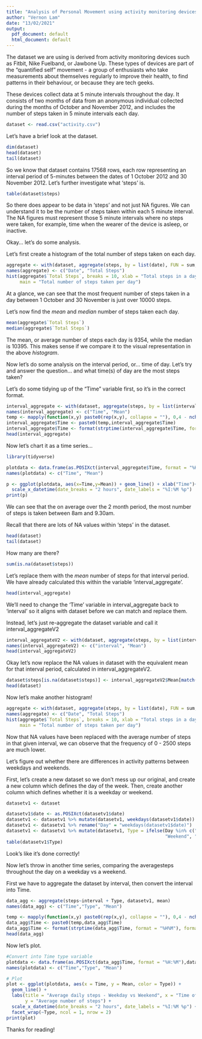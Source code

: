 ```yaml
---
title: "Analysis of Personal Movement using activity monitoring devices"
author: "Vernon Lam"
date: "13/02/2021"
output:
  pdf_document: default
  html_document: default
---
```


The dataset we are using is derived from activity monitoring devices such as Fitbit,
Nike Fuelband, or Jawbone Up. These types of devices are part of the "quantified self"
movement - a group of enthusiasts who take measurements about themselves regularly to
improve their health, to find patterns in their behaviour, or because they are tech geeks.

These devices collect data at 5 minute intervals throughout the day. It consists of two months
of data from an anonymous individual collected during the months of October and November 2012,
and includes the number of steps taken in 5 minute intervals each day.

```r
dataset <- read.csv("activity.csv")
```

Let's have a brief look at the dataset.

```r
dim(dataset)
head(dataset)
tail(dataset)
```

So we know that dataset contains 17568 rows, each row representing an interval period of 5-minutes between the dates of 1 October 2012 and 30 November 2012. Let's further investigate
what 'steps' is.

```r
table(dataset$steps)
```

So there does appear to be data in 'steps' and not just NA figures. We can understand it to be
the number of steps taken within each 5 minute interval. The NA figures must represent those 5 minute intervals where no steps were taken, for example, time when the wearer of the device is asleep, or inactive.  

Okay... let's do some analysis.

Let's first create a histogram of the total number of steps taken on each day.

```r
aggregate <- with(dataset, aggregate(steps, by = list(date), FUN = sum, na.rm = T))
names(aggregate) <- c("Date", "Total Steps")
hist(aggregate$`Total Steps`, breaks = 10, xlab = "Total steps in a day", ylab = "Frequency",
     main = "Total number of steps taken per day")
```

At a glance, we can see that the most frequent number of steps taken in a day between 1 October and 30 November is just over 10000 steps.

Let's now find the *mean* and *median* number of steps taken each day.

```r
mean(aggregate$`Total Steps`)
median(aggregate$`Total Steps`)
```

The mean, or average number of steps each day is 9354, while the median is 10395. This makes sense if we compare it to the visual representation in the above *histogram*.

Now let's do some analysis on the interval period, or... time of day. Let's try and answer the question... and what time(s) of day are the most steps taken?

Let's do some tidying up of the "Time" variable first, so it's in the correct format.
```r
interval_aggregate <- with(dataset, aggregate(steps, by = list(interval), FUN = mean, na.rm = T))
names(interval_aggregate) <- c("Time", "Mean")
temp <- mapply(function(x,y) paste0(rep(x,y), collapse = ""), 0,4 - nchar(interval_aggregate$Time))
interval_aggregate$Time <- paste0(temp,interval_aggregate$Time)
interval_aggregate$Time <- format(strptime(interval_aggregate$Time, format = "%H%M"), format = "%H:%M")
head(interval_aggregate)
```

Now let's chart it as a time series...

```r
library(tidyverse)

plotdata <- data.frame(as.POSIXct(interval_aggregate$Time, format = "%H:%M"),interval_aggregate$Mean)
names(plotdata) <- c("Time", "Mean")

p <- ggplot(plotdata, aes(x=Time,y=Mean)) + geom_line() + xlab("Time")+
  scale_x_datetime(date_breaks = "2 hours", date_labels = "%I:%M %p")
print(p)
```

We can see that the on average over the 2 month period, the most number of steps is taken between 8am and 9.30am.



Recall that there are lots of NA values within 'steps' in the dataset.
```r
head(dataset)
tail(dataset)
```
How many are there?
```r
sum(is.na(dataset$steps))
```

Let's replace them with the *mean* number of steps for that interval period. We have already calculated this within the variable 'interval_aggregate'.
```r
head(interval_aggregate)
```

We'll need to change the 'Time' variable in interval_aggregate back to 'interval' so it aligns with dataset before we can match and replace them.

Instead, let's just re-aggregate the dataset variable and call it interval_aggregateV2

```r

interval_aggregateV2 <- with(dataset, aggregate(steps, by = list(interval), FUN = mean, na.rm = T))
names(interval_aggregateV2) <- c("interval", "Mean")
head(interval_aggregateV2)
```

Okay let's now replace the NA values in dataset with the equivalent mean for that interval period, calculated in interval_aggregateV2.

```r
dataset$steps[is.na(dataset$steps)] <- interval_aggregateV2$Mean[match(dataset$interval, interval_aggregateV2$interval)]
head(dataset)
```

Now let's make another histogram!

```r
aggregate <- with(dataset, aggregate(steps, by = list(date), FUN = sum, na.rm = T))
names(aggregate) <- c("Date", "Total Steps")
hist(aggregate$`Total Steps`, breaks = 10, xlab = "Total steps in a day", ylab = "Frequency",
     main = "Total number of steps taken per day")
```

Now that NA values have been replaced with the average number of steps in that given interval, we can observe that the frequency of 0 - 2500 steps are much lower.



Let's figure out whether there are differences in activity patterns between weekdays and weekends.

First, let's create a new dataset so we don't mess up our original, and create a new column which defines the day of the week. Then, create another column which defines whether it is a weekday or weekend.

```r
datasetv1 <- dataset

datasetv1$date <- as.POSIXct(datasetv1$date)
datasetv1 <- datasetv1 %>% mutate(datasetv1, weekdays(datasetv1$date))
datasetv1 <- datasetv1 %>% rename("Day" = "weekdays(datasetv1$date)")
datasetv1 <- datasetv1 %>% mutate(datasetv1, Type = ifelse(Day %in% c("Saturday", "Sunday"),
                                                           "Weekend", "Weekday"))
table(datasetv1$Type)
```

Look's like it's done correctly!

Now let's throw in another time series, comparing the averagesteps throughout the day on a weekday vs a weekend.

First we have to aggregate the dataset by interval, then convert the interval into Time.
```r
data_agg <- aggregate(steps~interval + Type, datasetv1, mean)
names(data_agg) <- c("Time","Type", "Mean")

temp <- mapply(function(x,y) paste0(rep(x,y), collapse = ""), 0,4 - nchar(data_agg$Time))
data_agg$Time <- paste0(temp,data_agg$Time)
data_agg$Time <- format(strptime(data_agg$Time, format = "%H%M"), format = "%H:%M")
head(data_agg)
```

Now let's plot.

```r

#Convert into Time type variable
plotdata <- data.frame(as.POSIXct(data_agg$Time, format = "%H:%M"),data_agg$Type, data_agg$Mean)
names(plotdata) <- c("Time","Type", "Mean")

# Plot
plot <- ggplot(plotdata, aes(x = Time, y = Mean, color = Type)) +
  geom_line() +
  labs(title = "Average daily steps - Weekday vs Weekend", x = "Time of day", 
       y = "Average number of steps") +
  scale_x_datetime(date_breaks = "2 hours", date_labels = "%I:%M %p") +
  facet_wrap(~Type, ncol = 1, nrow = 2)
print(plot)
```

Thanks for reading!